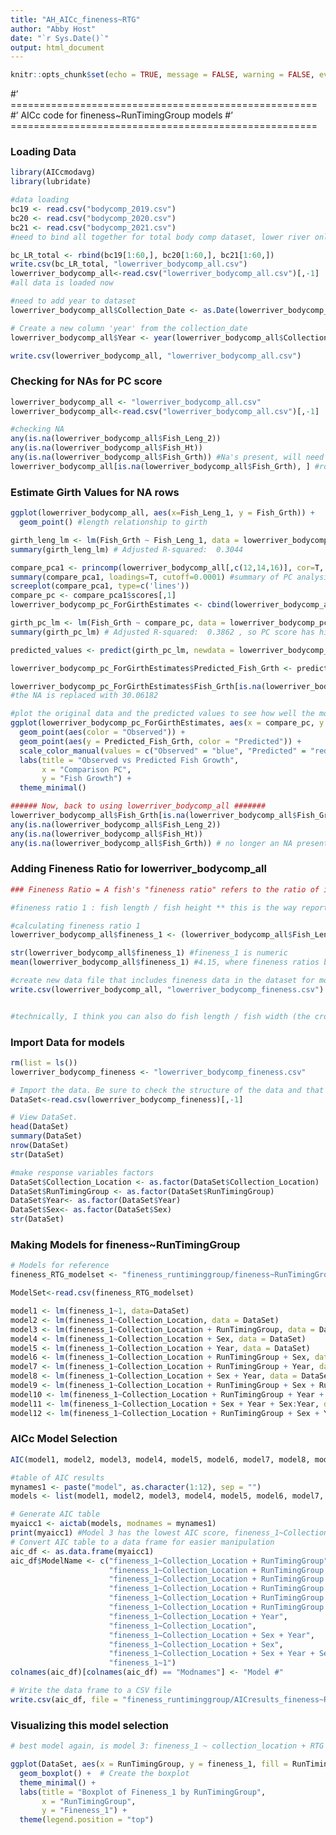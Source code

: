 ```yaml
---
title: "AH_AICc_fineness~RTG"
author: "Abby Host"
date: "`r Sys.Date()`"
output: html_document
---
```


```r
knitr::opts_chunk$set(echo = TRUE, message = FALSE, warning = FALSE, eval = TRUE)
```

#' =====================================================
#' AICc code for fineness~RunTimingGroup models
#' =====================================================

### Loading Data
```r
library(AICcmodavg)
library(lubridate)

#data loading
bc19 <- read.csv("bodycomp_2019.csv")
bc20 <- read.csv("bodycomp_2020.csv")
bc21 <- read.csv("bodycomp_2021.csv")
#need to bind all together for total body comp dataset, lower river only

bc_LR_total <- rbind(bc19[1:60,], bc20[1:60,], bc21[1:60,])
write.csv(bc_LR_total, "lowerriver_bodycomp_all.csv")
lowerriver_bodycomp_all<-read.csv("lowerriver_bodycomp_all.csv")[,-1]
#all data is loaded now

#need to add year to dataset
lowerriver_bodycomp_all$Collection_Date <- as.Date(lowerriver_bodycomp_all$Collection_Date)

# Create a new column 'year' from the collection_date
lowerriver_bodycomp_all$Year <- year(lowerriver_bodycomp_all$Collection_Date)

write.csv(lowerriver_bodycomp_all, "lowerriver_bodycomp_all.csv")

```


### Checking for NAs for PC score
```r
lowerriver_bodycomp_all <- "lowerriver_bodycomp_all.csv"
lowerriver_bodycomp_all<-read.csv("lowerriver_bodycomp_all.csv")[,-1]

#checking NA
any(is.na(lowerriver_bodycomp_all$Fish_Leng_2))
any(is.na(lowerriver_bodycomp_all$Fish_Ht))
any(is.na(lowerriver_bodycomp_all$Fish_Grth)) #Na's present, will need to omit them for PC score
lowerriver_bodycomp_all[is.na(lowerriver_bodycomp_all$Fish_Grth), ] #row 64 has NA, remove for PC
```

### Estimate Girth Values for NA rows
```r
ggplot(lowerriver_bodycomp_all, aes(x=Fish_Leng_1, y = Fish_Grth)) + 
  geom_point() #length relationship to girth

girth_leng_lm <- lm(Fish_Grth ~ Fish_Leng_1, data = lowerriver_bodycomp_all)
summary(girth_leng_lm) # Adjusted R-squared:  0.3044 

compare_pca1 <- princomp(lowerriver_bodycomp_all[,c(12,14,16)], cor=T, scores=T, covmat = NULL) #pc of lengths and height, no girth
summary(compare_pca1, loadings=T, cutoff=0.0001) #summary of PC analysis
screeplot(compare_pca1, type=c('lines'))
compare_pc <- compare_pca1$scores[,1]
lowerriver_bodycomp_pc_ForGirthEstimates <- cbind(lowerriver_bodycomp_all, compare_pc) #dataframe for estimate girth value via bodysize PC score

girth_pc_lm <- lm(Fish_Grth ~ compare_pc, data = lowerriver_bodycomp_pc_ForGirthEstimates)
summary(girth_pc_lm) # Adjusted R-squared:  0.3862 , so PC score has higher r-squared value for predicting girth

predicted_values <- predict(girth_pc_lm, newdata = lowerriver_bodycomp_pc_ForGirthEstimates) # Make predictions for the entire dataset (including missing Fish_Grth values)

lowerriver_bodycomp_pc_ForGirthEstimates$Predicted_Fish_Grth <- predicted_values # Add these predictions back to your dataset

lowerriver_bodycomp_pc_ForGirthEstimates$Fish_Grth[is.na(lowerriver_bodycomp_pc_ForGirthEstimates$Fish_Grth)] <- predicted_values[is.na(lowerriver_bodycomp_pc_ForGirthEstimates$Fish_Grth)] # Replace missing Fish_Grth values with the predicted values
#the NA is replaced with 30.06182

#plot the original data and the predicted values to see how well the model fits
ggplot(lowerriver_bodycomp_pc_ForGirthEstimates, aes(x = compare_pc, y = Fish_Grth)) +
  geom_point(aes(color = "Observed")) +
  geom_point(aes(y = Predicted_Fish_Grth, color = "Predicted")) +
  scale_color_manual(values = c("Observed" = "blue", "Predicted" = "red")) +
  labs(title = "Observed vs Predicted Fish Growth",
       x = "Comparison PC",
       y = "Fish Growth") +
  theme_minimal() 

###### Now, back to using lowerriver_bodycomp_all #######
lowerriver_bodycomp_all$Fish_Grth[is.na(lowerriver_bodycomp_all$Fish_Grth)] <- 30.06182
any(is.na(lowerriver_bodycomp_all$Fish_Leng_2))
any(is.na(lowerriver_bodycomp_all$Fish_Ht))
any(is.na(lowerriver_bodycomp_all$Fish_Grth)) # no longer an NA present
```

### Adding Fineness Ratio for lowerriver_bodycomp_all
```r
### Fineness Ratio = A fish's "fineness ratio" refers to the ratio of its body length to its maximum cross-sectional diameter

#fineness ratio 1 : fish length / fish height ** this is the way reported by literature / pictures

#calculating fineness ratio 1
lowerriver_bodycomp_all$fineness_1 <- (lowerriver_bodycomp_all$Fish_Leng_1+lowerriver_bodycomp_all$Fish_Leng_2) / (lowerriver_bodycomp_all$Fish_Ht)

str(lowerriver_bodycomp_all$fineness_1) #fineness_1 is numeric
mean(lowerriver_bodycomp_all$fineness_1) #4.15, where fineness ratios between 2 and 6 result in a decrease of the drag produced by the fish, and species with a fineness ratio of 4.5 have an optimum swimming capacity 

#create new data file that includes fineness data in the dataset for models
write.csv(lowerriver_bodycomp_all, "lowerriver_bodycomp_fineness.csv") 


#technically, I think you can also do fish length / fish width (the cross sectional diameter)-- I could do this but a lot of points would need to be estimated for width.
```

### Import Data for models
```r
rm(list = ls())
lowerriver_bodycomp_fineness <- "lowerriver_bodycomp_fineness.csv"

# Import the data. Be sure to check the structure of the data and that R is reading continuous and categorical variables appropriately.
DataSet<-read.csv(lowerriver_bodycomp_fineness)[,-1]

# View DataSet.
head(DataSet)
summary(DataSet)
nrow(DataSet)
str(DataSet)

#make response variables factors
DataSet$Collection_Location <- as.factor(DataSet$Collection_Location) 
DataSet$RunTimingGroup <- as.factor(DataSet$RunTimingGroup)
DataSet$Year<- as.factor(DataSet$Year)
DataSet$Sex<- as.factor(DataSet$Sex)
str(DataSet)

```

### Making Models for fineness~RunTimingGroup
```r
# Models for reference
fineness_RTG_modelset <- "fineness_runtiminggroup/fineness~RunTimingGroup_modelset.csv"

ModelSet<-read.csv(fineness_RTG_modelset)

model1 <- lm(fineness_1~1, data=DataSet)
model2 <- lm(fineness_1~Collection_Location, data = DataSet)
model3 <- lm(fineness_1~Collection_Location + RunTimingGroup, data = DataSet)
model4 <- lm(fineness_1~Collection_Location + Sex, data = DataSet)
model5 <- lm(fineness_1~Collection_Location + Year, data = DataSet)
model6 <- lm(fineness_1~Collection_Location + RunTimingGroup + Sex, data = DataSet)
model7 <- lm(fineness_1~Collection_Location + RunTimingGroup + Year, data = DataSet)
model8 <- lm(fineness_1~Collection_Location + Sex + Year, data = DataSet)
model9 <- lm(fineness_1~Collection_Location + RunTimingGroup + Sex + RunTimingGroup:Sex, data = DataSet)
model10 <- lm(fineness_1~Collection_Location + RunTimingGroup + Year + RunTimingGroup:Year, data = DataSet)
model11 <- lm(fineness_1~Collection_Location + Sex + Year + Sex:Year, data = DataSet)
model12 <- lm(fineness_1~Collection_Location + RunTimingGroup + Sex + Year, data = DataSet)
```

### AICc Model Selection
```r
AIC(model1, model2, model3, model4, model5, model6, model7, model8, model9, model10, model11, model12)

#table of AIC results
mynames1 <- paste("model", as.character(1:12), sep = "")
models <- list(model1, model2, model3, model4, model5, model6, model7, model8, model9, model10, model11, model12)

# Generate AIC table
myaicc1 <- aictab(models, modnames = mynames1)
print(myaicc1) #Model 3 has the lowest AIC score, fineness_1~Collection_Location + RunTimingGroup
# Convert AIC table to a data frame for easier manipulation
aic_df <- as.data.frame(myaicc1)
aic_df$ModelName <- c("fineness_1~Collection_Location + RunTimingGroup",
                      "fineness_1~Collection_Location + RunTimingGroup + Sex + RunTimingGroup:Sex",
                      "fineness_1~Collection_Location + RunTimingGroup + Year",
                      "fineness_1~Collection_Location + RunTimingGroup + Sex",
                      "fineness_1~Collection_Location + RunTimingGroup + Sex + Year",
                      "fineness_1~Collection_Location + RunTimingGroup + Year + RunTimingGroup:Year",
                      "fineness_1~Collection_Location + Year",
                      "fineness_1~Collection_Location",
                      "fineness_1~Collection_Location + Sex + Year",
                      "fineness_1~Collection_Location + Sex",
                      "fineness_1~Collection_Location + Sex + Year + Sex:Year",
                      "fineness_1~1")
colnames(aic_df)[colnames(aic_df) == "Modnames"] <- "Model #"

# Write the data frame to a CSV file
write.csv(aic_df, file = "fineness_runtiminggroup/AICresults_fineness~RunTimingGroup.csv", row.names = FALSE)

```

### Visualizing this model selection
```r
# best model again, is model 3: fineness_1 ~ collection_location + RTG

ggplot(DataSet, aes(x = RunTimingGroup, y = fineness_1, fill = RunTimingGroup)) +
  geom_boxplot() +  # Create the boxplot
  theme_minimal() +
  labs(title = "Boxplot of Fineness_1 by RunTimingGroup",
       x = "RunTimingGroup",
       y = "Fineness_1") +
  theme(legend.position = "top")

```